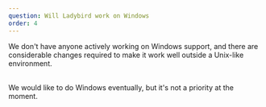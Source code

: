 ```yaml
---
question: Will Ladybird work on Windows
order: 4
---
```


We don't have anyone actively working on Windows support, and there are
considerable changes required to make it work well outside a Unix-like
environment.

<br />
We would like to do Windows eventually, but it's not a priority at the moment.